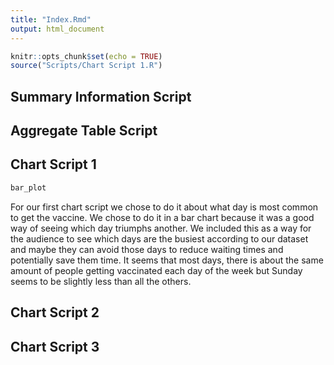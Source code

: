 ```yaml
---
title: "Index.Rmd"
output: html_document
---
```


```r
knitr::opts_chunk$set(echo = TRUE)
source("Scripts/Chart Script 1.R")
```

## Summary Information Script




## Aggregate Table Script




## Chart Script 1
```r
bar_plot
```

For our first chart script we chose to do it about what day is most common to get the vaccine. We chose to do it in a bar chart because it was a good way of seeing which day triumphs another. We included this as a way for the audience to see which days are the busiest according to our dataset and maybe they can avoid those days to reduce waiting times and potentially save them time. It seems that most days, there is about the same amount of people getting vaccinated each day of the week but Sunday seems to be slightly less than all the others.




##  Chart Script 2






##  Chart Script 3
